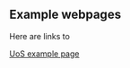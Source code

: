 ## Example webpages

Here are links to

[UoS example page](https://ab604.github.io/webpage-design/main/uos-example-page.html)
